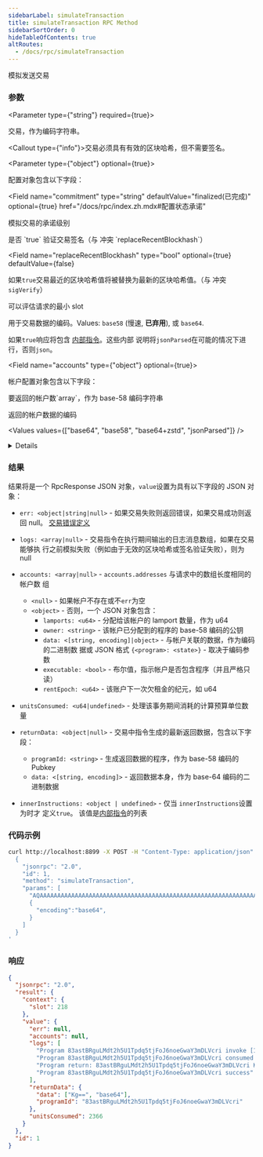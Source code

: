 ```yaml
---
sidebarLabel: simulateTransaction
title: simulateTransaction RPC Method
sidebarSortOrder: 0
hideTableOfContents: true
altRoutes:
  - /docs/rpc/simulateTransaction
---
```


模拟发送交易

<DocSideBySide>

<DocLeftSide>

### 参数

<Parameter type={"string"} required={true}>

交易，作为编码字符串。

<Callout type={"info"}>交易必须具有有效的区块哈希，但不需要签名。</Callout>

</Parameter>

<Parameter type={"object"} optional={true}>

配置对象包含以下字段：

<Field
  name="commitment"
  type="string"
  defaultValue="finalized(已完成)"
  optional={true}
  href="/docs/rpc/index.zh.mdx#配置状态承诺"
>
  模拟交易的承诺级别
</Field>

<Field name="sigVerify" type="bool" optional={true} defaultValue={false}>
  是否 `true` 验证交易签名（与 冲突 `replaceRecentBlockhash`）
</Field>

<Field
  name="replaceRecentBlockhash"
  type="bool"
  optional={true}
  defaultValue={false}
>
  如果`true`交易最近的区块哈希值将被替换为最新的区块哈希值。（与
  冲突`sigVerify`）
</Field>

<Field name="minContextSlot" type="number" optional={true}>
  可以评估请求的最小 slot
</Field>

<Field name="encoding" type="string" defaultValue="base58" optional={true}>

用于交易数据的编码。Values: `base58` (慢速, **已弃用**), 或 `base64`.

</Field>

<Field name="innerInstructions" type="bool" optional={true} defaultValue={false}>

如果`true`响应将包含 [内部指令](/docs/rpc/json-structures.zh#内部指令)。这些内部
说明将`jsonParsed`在可能的情况下进行，否则`json`。

</Field>

<Field name="accounts" type={"object"} optional={true}>

帐户配置对象包含以下字段：

<Field name="addresses" type="array">
  要返回的帐户数`array`，作为 base-58 编码字符串
</Field>

<Field name="encoding" type="string" defaultValue="base64">

返回的帐户数据的编码

<Values values={["base64", "base58", "base64+zstd", "jsonParsed"]} />

<details>

- `jsonParsed` 编码尝试使用特定于程序的状态解析器来返回更多人类可读且明确的帐户
  状态数据。
- 如果 `jsonParsed` 请求但
  [找不到解析器](https://github.com/solana-labs/solana/blob/cfd0a00ae2ba85a6d76757df8b4fa38ed242d185/account-decoder/src/parse_account_data.rs#L98-L100)则
  该字段会回退到`base64`编码，当返回的 `accounts.data`字段为 type时可检测
  到`string`。

</details>

</Field>

</Field>

</Parameter>

### 结果

结果将是一个 RpcResponse JSON 对象，`value`设置为具有以下字段的 JSON 对象：

- `err: <object|string|null>` - 如果交易失败则返回错误，如果交易成功则返回
  null。
  [交易错误定义](https://github.com/solana-labs/solana/blob/c0c60386544ec9a9ec7119229f37386d9f070523/sdk/src/transaction/error.rs#L13)
- `logs: <array|null>` - 交易指令在执行期间输出的日志消息数组，如果在交易能够执
  行之前模拟失败（例如由于无效的区块哈希或签名验证失败），则为 null
- `accounts: <array|null>` - `accounts.addresses` 与请求中的数组长度相同的帐户数
  组
  - `<null>` - 如果帐户不存在或不`err`为空
  - `<object>` - 否则，一个 JSON 对象包含：
    - `lamports: <u64>` - 分配给该帐户的 lamport 数量，作为 u64
    - `owner: <string>` - 该帐户已分配到的程序的 base-58 编码的公钥
    - `data: <[string, encoding]|object>` - 与帐户关联的数据，作为编码的二进制数
      据或 JSON 格式 `{<program>: <state>}` - 取决于编码参数
    - `executable: <bool>` - 布尔值，指示帐户是否包含程序（并且严格只读）
    - `rentEpoch: <u64>` - 该账户下一次欠租金的纪元，如 u64
- `unitsConsumed: <u64|undefined>` - 处理该事务期间消耗的计算预算单位数量
- `returnData: <object|null>` - 交易中指令生成的最新返回数据，包含以下字段：
  - `programId: <string>` - 生成返回数据的程序，作为 base-58 编码的 Pubkey
  - `data: <[string, encoding]>` - 返回数据本身，作为 base-64 编码的二进制数据
- `innerInstructions: <object | undefined>` - 仅当 `innerInstructions`设置为时才
  定义`true`。 该值是[内部指令](/docs/rpc/json-structures.zh#内部指令)的列表

    </DocLeftSide>

<DocRightSide>

### 代码示例

```bash
curl http://localhost:8899 -X POST -H "Content-Type: application/json" -d '
  {
    "jsonrpc": "2.0",
    "id": 1,
    "method": "simulateTransaction",
    "params": [
      "AQAAAAAAAAAAAAAAAAAAAAAAAAAAAAAAAAAAAAAAAAAAAAAAAAAAAAAAAAAAAAAAAAAAAAAAAAAAAAAAAAAAAAABAAEDArczbMia1tLmq7zz4DinMNN0pJ1JtLdqIJPUw3YrGCzYAMHBsgN27lcgB6H2WQvFgyZuJYHa46puOQo9yQ8CVQbd9uHXZaGT2cvhRs7reawctIXtX1s3kTqM9YV+/wCp20C7Wj2aiuk5TReAXo+VTVg8QTHjs0UjNMMKCvpzZ+ABAgEBARU=",
      {
        "encoding":"base64",
      }
    ]
  }
'
```

### 响应

```json
{
  "jsonrpc": "2.0",
  "result": {
    "context": {
      "slot": 218
    },
    "value": {
      "err": null,
      "accounts": null,
      "logs": [
        "Program 83astBRguLMdt2h5U1Tpdq5tjFoJ6noeGwaY3mDLVcri invoke [1]",
        "Program 83astBRguLMdt2h5U1Tpdq5tjFoJ6noeGwaY3mDLVcri consumed 2366 of 1400000 compute units",
        "Program return: 83astBRguLMdt2h5U1Tpdq5tjFoJ6noeGwaY3mDLVcri KgAAAAAAAAA=",
        "Program 83astBRguLMdt2h5U1Tpdq5tjFoJ6noeGwaY3mDLVcri success"
      ],
      "returnData": {
        "data": ["Kg==", "base64"],
        "programId": "83astBRguLMdt2h5U1Tpdq5tjFoJ6noeGwaY3mDLVcri"
      },
      "unitsConsumed": 2366
    }
  },
  "id": 1
}
```

</DocRightSide>
</DocSideBySide>
